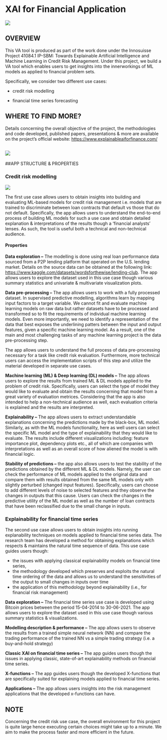 # XAI for Financial Application

![](images/logo.png)

## OVERVIEW

This VA tool is produced as part of the work done under the Innosuisse Project 41084.1 IP-SBM: Towards Explainable Artificial Intelligence and Machine Learning in Credit Risk Management. Under this project, we build a VA tool which enables users to get insights into the innerworkings of ML models as applied to financial problem sets.

Specifically, we consider two different use cases:

-   credit risk modelling

-   financial time series forecasting

## WHERE TO FIND MORE?

Details concerning the overall objective of the project, the methodologies and code developed, published papers, presentations & more are available on the project's official website: <https://www.explainableaiforfinance.com/>

## ![](images/overview.png)

##APP STRUCTURE & PROPERTIES

### Credit risk modelling

![](images/credit_score.png)

The first use case allows users to obtain insights into building and evaluating ML-based models for credit risk management i.e. models that are trained to discriminate between loan contracts that default vs those that do not default. Specifically, the app allows users to understand the end-to-end process of building ML models for such a use case and obtain detailed explanation & interpretations of the results though a 'financial analysts' lenses. As such, the tool is useful both a technical and non-technical audience.

#### Properties

**Data exploration --** The modelling is done using real loan performance data sourced from a P2P lending platform that operated on the U.S. lending market. Details on the source data can be obtained at the following link: <https://www.kaggle.com/datasets/wordsforthewise/lending-club>. The app allows users to explore the dataset used in this use case though various summary statistics and univariate & multivariate visualization plots.

**Data pre-processing --** The app allows users to work with a fully processed dataset. In supervised predictive modelling, algorithms learn by mapping input factors to a target variable. We cannot fit and evaluate machine learning models on raw data but rather datasets have to be processed and transformed so to fit the requirements of individual machine learning models. Even more importantly, we need to identify a representation of the data that best exposes the underlining patters between the input and output features, given a specific machine learning model. As a result, one of the main and most challenging tasks of any machine learning project is the data pre-processing step.

The app allows users to understand the full process of data pre-processing necessary for a task like credit risk evaluation. Furthermore, more technical users can access the implementation scripts of this step and utilize the material developed in separate use cases. 

**Machine learning (ML) & Deep learning (DL) models --** The app allows users to explore the results from trained ML & DL models applied to the problem of credit risk. Specifically, users can select the type of model they would like to evaluate and obtain the results concerning that model from a great variety of evaluation metrices. Considering that the app is also intended to help a non-technical audience as well, each evaluation criteria is explained and the results are interpreted.

**Explainability --** The app allows users to extract understandable explanations concerning the predictions made by the black-box, ML model. Similarly, as with the ML models functionality, here as well users can select the specific ML model and the type of explainability that they would like to evaluate. The results include different visualizations including: feature importance plot, dependency plots etc., all of which are companies with interpretations as well as an overall score of how aliened the model is with financial logic.

**Stability of predictions --** the app also allows users to test the stability of the predictions obtained by the different ML & DL models. Namely, the user can check the performance of ML models applied to the original data and compare them with results obtained from the same ML models only with slightly perturbed (changed input features). Specifically, users can choose to add different levels of noise to selected features and they observe the changes in outputs that this cause. Users can check the changes in the predictive utility of the ML model as well as the number of loan contracts that have been reclassified due to the small change in inputs.

### Explainability for financial time series

The second use case allows users to obtain insights into running explanability techniques on models applied to financial time series data. The research team has developed a method for obtaining explanations which respects & maintains the natural time sequence of data. This use case guides users though:

-   the issues with applying classical explainability models on financial time series,
-   the methodology developed which preserves and exploits the natural time ordering of the data and allows us to understand the sensitivities of the output to small changes in inputs over time
-   the application of this methodology beyond explainability (i.e., for financial risk management)

**Data exploration --** The financial time series use case is developed using Bitcoin prices between the period 15-04-2014 to 30-06-2021. The app allows users to explore the dataset used in this use case though various summary statistics & visualizations.

**Modelling description & performance --** The app allows users to observe the results from a trained simple neural network (NN) and compare the trading performance of the trained NN vs a simple trading strategy (i.e. a buy-and-hold strategy)

**Classic XAI on financial time series --** The app guides users though the issues in applying classic, state-of-art explainability methods on financial time series.

**X-functions --** The app guides users though the developed X-functions that are specifically suited for explaining models applied to financial time series.

**Applications --** The app allows users insights into the risk management applications that the developed x-functions can have.

## NOTE

Concerning the credit risk use case, the overall environment for this project is quite large hence executing certain choices might take up to a minute. We aim to make the process faster and more efficient in the future. 
